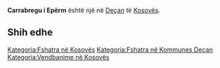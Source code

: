 {{Fshat në 
 | Emri                = Carrabregu i Epërm
 | EmriAlt                = 
 | NAME_SHORT_FORM=      
 | NAME_GENERIC=      
 | NAME_SORT_NAME_RO=      CARRABREGUIEPERM
 | FULL_NAME_RO = Carrabregu i Epërm
 | FULL_NAME_ND_RO=Carrabregu i Eperm
 | SORT_NAME_RG=CARRABREGUIEPERM
 | FULL_NAME_RG=Carrabregu i Epërm
 | FULL_NAME_ND_RG=Carrabregu i Eperm
 | SRP_NAME_SHORT_FORM=      
 | SRP_NAME_GENERIC=      
 | SRP_NAME_SORT_NAME_RO=      
 | SRP_FULL_NAME_RO = 
 | SRP_FULL_NAME_ND_RO=
 | SRP_SORT_NAME_RG=
 | SRP_FULL_NAME_RG=
 | SRP_FULL_NAME_ND_RG=
 | Emri (Rasa dhanore) = 
 | Figura              = 
 | Shteti              = Kosovo
 | Komuna              = Deçan
 | Kodi postar         = 
 | Sipërfaqja          = 

 | Popullsia           = 

 | Regj. i popullsisë  = 
 | Dend. e popullsisë  = 
 | Faqja zyrtare       = 
 <!--- Koordinatat ----> 
 | Gjerësia            = 42.526944
 | Gjatësia            = 20.292222
 | Lartësia            = 
}}
'''Carrabregu i Epërm''' është një [[]] në [[Deçan]] të [[Kosovës]].

<!-- == Gjeografia == -->
<!-- == Historia == -->
<!-- == Demografia == -->
== Shih edhe ==
{{Komuna Deçan}}
{{Kosovo-Administrata-Cung}}

[[Kategoria:Fshatra në Kosovës]]
[[Kategoria:Fshatra në Kommunes Deçan]]
[[Kategoria:Vendbanime në Kosovës]]